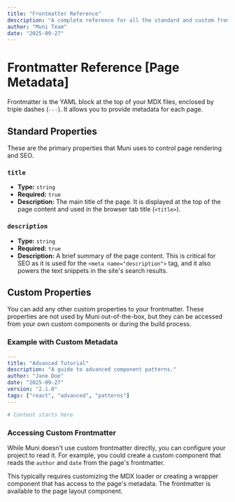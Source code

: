 ```yaml
---
title: "Frontmatter Reference"
description: "A complete reference for all the standard and custom frontmatter properties you can use in your MDX files."
author: "Muni Team"
date: "2025-09-27"
---
```


# Frontmatter Reference [Page Metadata]

Frontmatter is the YAML block at the top of your MDX files, enclosed by triple dashes (`---`). It allows you to provide metadata for each page.

## Standard Properties

These are the primary properties that Muni uses to control page rendering and SEO.

### `title`

-   **Type:** `string`
-   **Required:** `true`
-   **Description:** The main title of the page. It is displayed at the top of the page content and used in the browser tab title (`<title>`).

### `description`

-   **Type:** `string`
-   **Required:** `true`
-   **Description:** A brief summary of the page content. This is critical for SEO as it is used for the `<meta name="description">` tag, and it also powers the text snippets in the site's search results.

## Custom Properties

You can add any other custom properties to your frontmatter. These properties are not used by Muni out-of-the-box, but they can be accessed from your own custom components or during the build process.

### Example with Custom Metadata

```yaml
---
title: "Advanced Tutorial"
description: "A guide to advanced component patterns."
author: "Jane Doe"
date: "2025-09-27"
version: "2.1.0"
tags: ["react", "advanced", "patterns"]
---

# Content starts here
```

### Accessing Custom Frontmatter

While Muni doesn't use custom frontmatter directly, you can configure your project to read it. For example, you could create a custom component that reads the `author` and `date` from the page's frontmatter.

This typically requires customizing the MDX loader or creating a wrapper component that has access to the page's metadata. The frontmatter is available to the page layout component.
